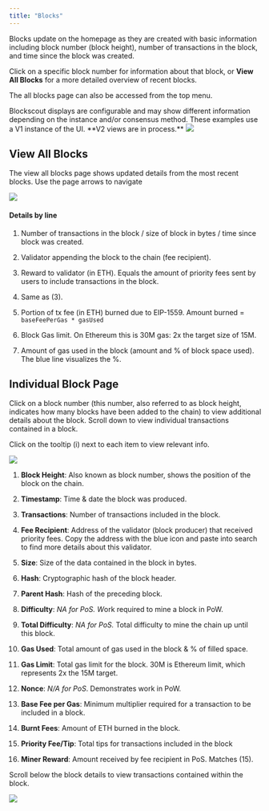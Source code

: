 ```yaml
---
title: "Blocks"
---
```


Blocks update on the homepage as they are created with basic information including block number (block height), number of transactions in the block, and time since the block was created.

Click on a specific block number for information about that block, or **View All Blocks** for a more detailed overview of recent blocks.

The all blocks page can also be accessed from the top menu.

<Info>
Blockscout displays are configurable and may show different information depending on the instance and/or consensus method. These examples use a V1 instance of the UI. **V2 views are in process.**

</Info>

<Frame caption="">
  <img src="/images/a419e445-image.jpeg" />
</Frame>

## View All Blocks

The view all blocks page shows updated details from the most recent blocks. Use the page arrows to navigate

<Frame caption="">
  <img src="/images/f3af3084-image.jpeg" />
</Frame>

#### Details by line

1. Number of transactions in the block / size of block in bytes / time since block was created.

2. Validator appending the block to the chain (fee recipient).

3. Reward to validator (in ETH). Equals the amount of priority fees sent by users to include transactions in the block.

4. Same as (3).

5. Portion of tx fee (in ETH) burned due to EIP-1559. Amount burned = `baseFeePerGas * gasUsed`

6. Block Gas limit. On Ethereum this is 30M gas: 2x the target size of 15M.

7. Amount of gas used in the block (amount and % of block space used). The blue line visualizes the %.

## Individual Block Page

Click on a block number (this number, also referred to as block height, indicates how many blocks have been added to the chain) to view additional details about the block. Scroll down to view individual transactions contained in a block.

Click on the tooltip (i) next to each item to view relevant info.

<Frame caption="">
  <img src="/images/ee266d0e-image.jpeg" />
</Frame>

1. **Block Height**: Also known as block number, shows the position of the block on the chain.

2. **Timestamp**: Time & date the block was produced.

3. **Transactions**: Number of transactions included in the block.

4. **Fee Recipient**: Address of the validator (block producer) that received priority fees. Copy the address with the blue icon and paste into search to find more details about this validator.

5. **Size**: Size of the data contained in the block in bytes.

6. **Hash**: Cryptographic hash of the block header.

7. **Parent Hash**: Hash of the preceding block.

8. **Difficulty**: *NA for PoS. W*ork required to mine a block in PoW.

9. **Total Difficulty**: *NA for PoS.* Total difficulty to mine the chain up until this block.

10. **Gas Used**: Total amount of gas used in the block & % of filled space.

11. **Gas Limit**: Total gas limit for the block. 30M is Ethereum limit, which represents 2x the 15M target.

12. **Nonce**: *N/A for PoS*. Demonstrates work in PoW.

13. **Base Fee per Gas**: Minimum multiplier required for a transaction to be included in a block.

14. **Burnt Fees**: Amount of ETH burned in the block.

15. **Priority Fee/Tip**: Total tips for transactions included in the block

16. **Miner Reward**: Amount received by fee recipient in PoS. Matches (15).

Scroll below the block details to view transactions contained within the block.

<Frame caption="">
  <img src="/images/8bc247a2-image.jpeg" />
</Frame>


